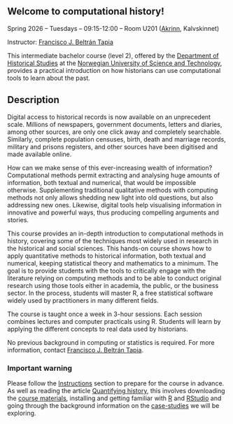 ## Welcome to computational history!

Spring 2026 -- Tuesdays -- 09:15-12:00 -- Room U201 ([Akrinn](https://maps.app.goo.gl/neGSMmi15nzrfNyr5), Kalvskinnet)

Instructor: [Francisco J. Beltrán Tapia](https://fjbeltrantapia.github.io)

\vspace{1em}

This intermediate bachelor course (level 2), offered by the [Department of Historical Studies](https://www.ntnu.edu/ims) at the [Norwegian University of Science and Technology](https://www.ntnu.edu), provides a practical introduction on how historians can use computational tools to learn about the past.

## Description

Digital access to historical records is now available on an unprecedent scale. Millions of newspapers, government documents, letters and diaries, among other sources, are only one click away and completely searchable. Similarly, complete population censuses, birth, death and marriage records, military and prisons registers, and other sources have been digitised and made available online.

How can we make sense of this ever-increasing wealth of information? Computational methods permit extracting and analysing huge amounts of information, both textual and numerical, that would be impossible otherwise. Supplementing traditional qualitative methods with computing methods not only allows shedding new light into old questions, but also addressing new ones. Likewise, digital tools help visualising information in innovative and powerful ways, thus producing compelling arguments and stories.

This course provides an in-depth introduction to computational methods in history, covering some of the techniques most widely used in research in the historical and social sciences. This hands-on course shows how to apply quantitative methods to historical information, both textual and numerical, keeping statistical theory and mathematics to a minimum. The goal is to provide students with the tools to critically engage with the literature relying on computing methods and to be able to conduct original research using those tools either in academia, the public, or the business sector. In the process, students will master R, a free statistical software widely used by practitioners in many different fields.

The course is taught once a week in 3-hour sessions. Each session combines lectures and computer practicals using R. Students will learn by applying the different concepts to real data used by historians. 

No previous background in computing or statistics is required. For more information, contact [Francisco J. Beltrán Tapia](https://fjbeltrantapia.github.io). 

### Important warning

Please follow the [Instructions](instructions.html) section to prepare for the course in advance. As well as reading the article [Quantifying history]{.underline}, this involves downloading the [course materials]{.underline}, installing and getting familiar with [R]{.underline} and [RStudio]{.underline} and going through the background information on the [case-studies]{.underline} we will be exploring.

